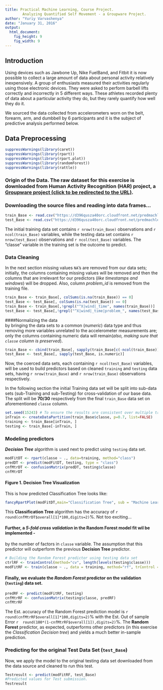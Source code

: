 ```yaml
---
title: Practical Machine Learning, Course Project. 
        Analyzing Quantified Self Movement - a Groupware Project.
author: "Yuriy Varvashenya"
date: "January 31, 2016"
output:
  html_document:
    fig_height: 9
    fig_width: 9
---
```


## Introduction  
Using devices such as Jawbone Up, Nike FuelBand, and Fitbit it is now possible to collect a large amount of data about personal activity relatively inexpensively. A group of enthusiasts measured their activities regularly using those electronic devices. They were asked to perform barbell lifts correctly and incorrectly in 5 different ways. These athletes recorded plenty of data about a particular activity they do, but they rarely quantify how well they do it.  

We sourced the data collected from accelerometers worn on the belt, forearm, arm, and dumbbell by 6 participants and it is the subject of predictive analysis performed below. 

## Data Preprocessing  
```r

suppressWarnings(library(caret))
suppressWarnings(library(rpart))
suppressWarnings(library(rpart.plot))
suppressWarnings(library(randomForest))
suppressWarnings(library(rattle))

```
### Origin of the Data. The raw dataset for this exercise is downloaded from Human Activity Recognition (HAR) project, a [Groupware project (click to be redirected to the URL)](http://groupware.les.inf.puc-rio.br/har).  

### Downloading the source files and reading into data frames...  

```r
train_Base <- read.csv("https://d396qusza40orc.cloudfront.net/predmachlearn/pml-training.csv", na.strings=c("NA","#DIV/0!",""))
test_Base <- read.csv("https://d396qusza40orc.cloudfront.net/predmachlearn/pml-testing.csv", na.strings=c("NA","#DIV/0!",""))
```
The initial training data set contains `r nrow(train_Base) ` observations and `r ncol(train_Base) ` variables, while the testing data set contains `r nrow(test_Base) ` observations and `r ncol(test_Base) ` variables. The "classe" variable in the training set is the outcome to predict. 

### Data Cleaning
In the next section missing values `NA`'s are removed from our data sets; initially, the columns containing missing values will be removed and then the columns that are irrelevant for our predictors (*like timestamps and windows*) will be dropped. Also, column *problem_id* is removed from the training file.  

```r
train_Base <- train_Base[, colSums(is.na(train_Base)) == 0]
test_Base <- test_Base[, colSums(is.na(test_Base)) == 0] 
train_Base <- train_Base[,!grepl("^X|wind|_time", names(train_Base))]
test_Base <- test_Base[,!grepl("^X|wind|_time|problem_", names(test_Base))]
```

####Normalizing the data  
by bringing the data sets to a common (*numeric*) data type and thus removing more  variables unrelated to the accelerometer measurements are; only the columns containing numeric data will remain(*also, making sure that `classe` column is preserved*).  
```r
train_Base <- cbind(train_Base[, sapply(train_Base[c(-ncol(train_Base))], is.numeric)], train_Base[c(ncol(train_Base))])
test_Base <- test_Base[, sapply(test_Base, is.numeric)]
```
Now, the coerced data sets, each containing `r ncol(test_Base) ` variables, will be used to build predictors based on cleaned `training` and `testing` data sets, having `r nrow(train_Base) ` and  `r nrow(train_Base) ` observations respectively. 

In the following section the initial Training data set will be split into sub-data sets (sub-Training and sub-Testing) for cross-validation of our base data. The split will be __70/30__ respectively from the final `train_Base` data set on aforementioned `classe` column.  

```r
set.seed(15243) # To ensure the results are consistent over multiple trials
inTrain <- createDataPartition(train_Base$classe, p=0.7, list=FALSE)
training <- train_Base[inTrain, ]
testing <- train_Base[-inTrain, ]
```

### Modeling predictors  
*__Decision Tree__* algorithm is used next to predict using `testing` data set.    
```r
modFitDT <- rpart(classe ~ ., data=training, method="class")
predDT <- predict(modFitDT, testing, type = "class")
cnfMtrDT <- confusionMatrix(predDT, testing$classe)
cnfMtrDT
```

#### Figure 1. Decision Tree Visualization    
This is how predicted Classification Tree looks like:  
```r
fancyRpartPlot(modFitDT,main="Classification Tree", sub = "Machine Learning: Final Project, Decision Trees", cex = .1)
```

This __Classification Tree__ algorithm has the accuracy of `r  round(cnfMtrDT$overall[1]*100,digits=2)`%. Not too exciting...   

#### Further, a *5-fold cross validation* in the __Random Forest__ model fit wil be implemented - 
by the number of factors in `classe` variable. The assumption that this predictor will outperform the previous __Decision Tree__ predictor.  

```r
# Building the Random Forest predictor using testing data set
ctrlRF <- trainControl(method="cv", length(levels(testing$classe)))
modFitRF <- train(classe ~ ., data = training, method="rf", trControl = ctrlRF, ntree=250)
```
  
#### Finally, we evaluate the *Random Forest* predictor on the validation (`testing`) data set.  

```r
predRF <- predict(modFitRF, testing)
cnfMtrRF <- confusionMatrix(testing$classe, predRF)
cnfMtrRF
```

The Est. accuracy of the Random Forest prediction model is `r  round(cnfMtrRF$overall[1]*100,digits=2)`% with the Est. Out of sample Error `r  round(100*(1-cnfMtrRF$overall[1]),digits=2)`%. The __Random Forest__ predictor, as expected, outperforms other predictors (in this exercise the *Classification Decision tree*) and yields a much better in-sample prediction.

### Predicting for the original Test Data Set (`test_Base`)
Now, we apply the model to the original testing data set downloaded from the data source and cleaned to run this test.  

```r
Testresult <- predict(modFitRF, test_Base)
#Predicted values for Test submission.
Testresult
```  

